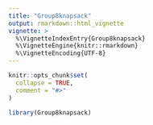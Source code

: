```yaml
---
title: "Group8knapsack"
output: rmarkdown::html_vignette
vignette: >
  %\VignetteIndexEntry{Group8knapsack}
  %\VignetteEngine{knitr::rmarkdown}
  %\VignetteEncoding{UTF-8}
---
```


```r
knitr::opts_chunk$set(
  collapse = TRUE,
  comment = "#>"
)
```

```r
library(Group8knapsack)
```
